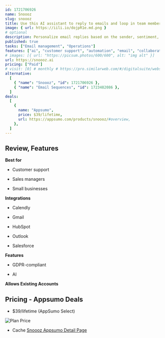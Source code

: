```yaml
---
id: 1721706926
name: Snoooz
slug: snoooz
title: Use this AI assistant to reply to emails and loop in team members while you’re out-of-office
image: { url: https://iili.io/dojpR1e.md.png }
# optional
description: Personalize email replies based on the sender, sentiment, language, urgency, or context. Automatically copy team members on critical opportunities or escalations
published: true
tasks: ["Email management", "Operations"]
features: ["ai", "customer support", "automation", "email", "collaboration"]
# images: [{ url: "https://picsum.photos/600/600", alt: "img alt" }]
url: https://snoooz.ai
pricing: ["Paid"]
# visit: [0] # monthly # https://pro.similarweb.com/#/digitalsuite/websiteanalysis/home
alternative:
  [
    { "name": "Snoooz", "id": 1721706926 },
    { "name": "Email Sequences", "id": 1723482086 },
  ]
deals:
  [
    {
      name: "Appsumo",
      price: $39/lifetime,
      url: https://appsumo.com/products/snoooz/#overview,
    },
  ]
---
```


## Review, Features

**Best for**

- Customer support

- Sales managers

- Small businesses

**Integrations**

- Calendly

- Gmail

- HubSpot

- Outlook

- Salesforce

**Features**

- GDPR-compliant

- AI

**Allows Existing Accounts**

## Pricing - Appsumo Deals

- $39/lifetime (AppSumo Select)

<Img src="https://iili.io/dolUpRt.png" alt="Plan Price" />

- Cache [Snoooz Appsumo Detail Page](https://iili.io/do8u6Cv.png)
